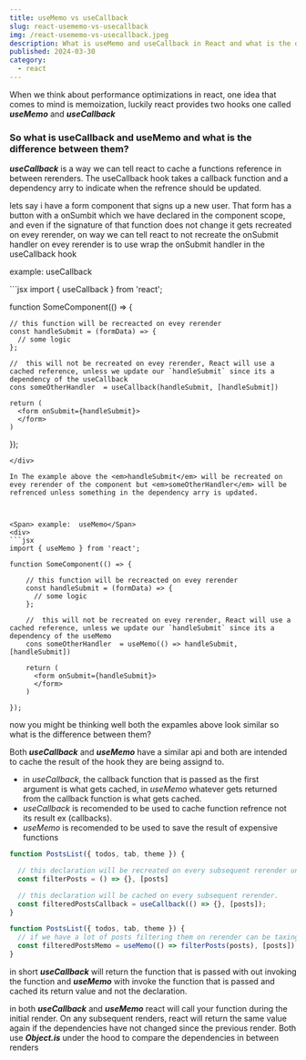 ```yaml
---
title: useMemo vs useCallback 
slug: react-usememo-vs-usecallback
img: /react-usememo-vs-usecallback.jpeg
description: What is useMemo and useCallback in React and what is the difference between them.
published: 2024-03-30
category: 
  - react
---
```

When we think about performance optimizations in react, one idea that comes to mind is memoization, luckily react provides two hooks one called <em><strong>useMemo</strong></em> and <em><strong>useCallback</strong></em>

<h3 className='text-xl mb-4'>So what is useCallback and useMemo and what is the difference between them?</h3>

<em><strong>useCallback</strong></em> is a way we can tell react to cache a functions reference in between rerenders. The useCallback hook takes a callback function and a dependency arry to indicate when the refrence should be updated.

lets say i have a form component that signs up a new user. That form has a button with a onSumbit which we have declared in the component scope, and even if the signature of that function does not change it gets recreated on evey rerender, on way we can tell react to not recreate the onSubmit handler on evey rerender
is to use wrap the onSubmit handler in the useCallback hook

<Span> example:  useCallback</Span>
<div>
```jsx
import { useCallback } from 'react';

function SomeComponent(() => {

    // this function will be recreacted on evey rerender 
    const handleSubmit = (formData) => {
      // some logic 
    };

    //  this will not be recreated on evey rerender, React will use a cached reference, unless we update our `handleSubmit` since its a dependency of the useCallback
    cons someOtherHandler  = useCallback(handleSubmit, [handleSubmit])

    return (
      <form onSubmit={handleSubmit}>
      </form>
    )

});
```
</div>

In The example above the <em>handleSubmit</em> will be recreated on evey rerender of the component but <em>someOtherHandler</em> will be refrenced unless something in the dependency arry is updated.



<Span> example:  useMemo</Span>
<div>
```jsx
import { useMemo } from 'react';

function SomeComponent(() => {

    // this function will be recreacted on evey rerender 
    const handleSubmit = (formData) => {
      // some logic 
    };

    //  this will not be recreated on evey rerender, React will use a cached reference, unless we update our `handleSubmit` since its a dependency of the useMemo
    cons someOtherHandler  = useMemo(() => handleSubmit, [handleSubmit])

    return (
      <form onSubmit={handleSubmit}>
      </form>
    )

});
```
</div>

now you might be thinking well both the expamles above look similar so what is the difference between them?

Both <em><strong>useCallback</strong></em> and <em><strong>useMemo</strong></em> have a similar api and both are intended to cache the result of the hook they are being assignd to.
  - in <em>useCallback</em>, the callback function that is passed as the first argument is what gets cached, in <em>useMemo</em> whatever gets returned from the callback function is what gets cached.
  - <em>useCallback</em> is recomended to be used to cache function refrence not its result ex (callbacks).
  - <em>useMemo</em> is recomended to be used to save the result of expensive functions 

  
  ```js 
  function PostsList({ todos, tab, theme }) {

    // this declaration will be recreated on every subsequent rerender unless we wrap it in a useCallback
    const filterPosts = () => {}, [posts]

    // this declaration will be cached on every subsequent rerender.
    const filteredPostsCallback = useCallback(() => {}, [posts]);
  }
  ``` 


  ```js 
  function PostsList({ todos, tab, theme }) {
    // if we have a lot of posts filtering them on rerender can be taxing and expensive. 
    const filteredPostsMemo = useMemo(() => filterPosts(posts), [posts]);
  }
  ``` 

in short <em><strong>useCallback</strong></em> will return the function that is passed with out invoking the function and <em><strong>useMemo</strong></em> with invoke the function that is passed and cached its return value and not the declaration.

in both  <em><strong>useCallback</strong></em> and <em><strong>useMemo</strong></em> react will call your function during the initial render. On any subsequent renders, react will return the same value again if the dependencies have not changed since the previous render. Both use <strong><em>Object.is</em></strong> under the hood to compare the dependencies in between renders